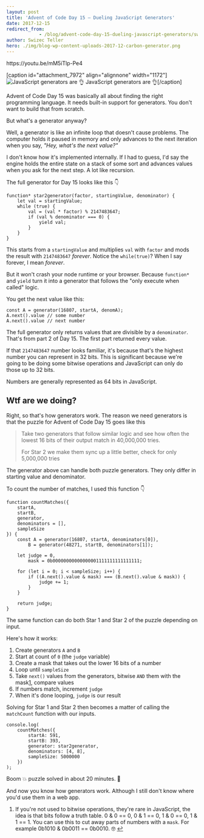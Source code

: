 ```yaml
---
layout: post
title: 'Advent of Code Day 15 – Dueling JavaScript Generators'
date: 2017-12-15
redirect_from: 
            - /blog/advent-code-day-15-dueling-javascript-generators/swizec/7973
author: Swizec Teller
hero: ./img/blog-wp-content-uploads-2017-12-carbon-generator.png
---
```

https&#x3A;//youtu.be/mM5iTlp-Pe4



\[caption id="attachment_7972" align="alignnone" width="1172"]![JavaScript generators are 👌](./img/blog-wp-content-uploads-2017-12-carbon-generator.png) JavaScript generators are 👌\[/caption]



Advent of Code Day 15 was basically all about finding the right programming language. It needs built-in support for generators. You don't want to build that from scratch.



But what's a generator anyway?



Well, a generator is like an infinite loop that doesn't cause problems. The computer holds it paused in memory and only advances to the next iteration when you say, _"Hey, what's the next value?"_



I don't know how it's implemented internally. If I had to guess, I'd say the engine holds the entire state on a stack of some sort and advances values when you ask for the next step. A lot like recursion.



The full generator for Day 15 looks like this 👇



```
function* star2generator(factor, startingValue, denominator) {
    let val = startingValue;
    while (true) {
        val = (val * factor) % 2147483647;
        if (val % denominator === 0) {
            yield val;
        }
    }
}
```



This starts from a `startingValue` and multiplies `val` with `factor` and mods the result with `2147483647` _forever_. Notice the `while(true)`? When I say forever, I mean _forever_.



But it won't crash your node runtime or your browser. Because `function*` and `yield` turn it into a generator that follows the "only execute when called" logic.



You get the next value like this:



```
const A = generator(16807, startA, denomA);
A.next().value // some number
A.next().value // next number
```



The full generator only returns values that are divisible by a `denominator`. That's from part 2 of Day 15. The first part returned every value.



If that `2147483647` number looks familiar, it's because that's the highest number you can represent in 32 bits. This is significant because we're going to be doing some bitwise operations and JavaScript can only do those up to 32 bits.



Numbers are generally represented as 64 bits in JavaScript.



## Wtf are we doing?



Right, so that's how generators work. The reason we need generators is that the puzzle for Advent of Code Day 15 goes like this



> Take two generators that follow similar logic and see how often the lowest 16 bits of their output match in 40,000,000 tries.
>
>
>
> For Star 2 we make them sync up a little better, check for only 5,000,000 tries



The generator above can handle both puzzle generators. They only differ in starting value and denominator.



To count the number of matches, I used this function 👇



```
function countMatches({
    startA,
    startB,
    generator,
    denominators = [],
    sampleSize
}) {
    const A = generator(16807, startA, denominators[0]),
        B = generator(48271, startB, denominators[1]);

    let judge = 0,
        mask = 0b00000000000000001111111111111111;

    for (let i = 0; i < sampleSize; i++) {
        if ((A.next().value & mask) === (B.next().value & mask)) {
            judge += 1;
        }
    }

    return judge;
}
```



The same function can do both Star 1 and Star 2 of the puzzle depending on input.



Here's how it works:



1. Create generators `A` and `B`
2. Start at count of `0` (the `judge` variable)
3. Create a mask that takes out the lower 16 bits of a number
4. Loop until `sampleSize`
5. Take `next()` values from the generators, bitwise `AND` them with the mask[1](#fn1), compare values
6. If numbers match, increment `judge`
7. When it's done looping, `judge` is our result



Solving for Star 1 and Star 2 then becomes a matter of calling the `matchCount` function with our inputs.



```
console.log(
    countMatches({
        startA: 591,
        startB: 393,
        generator: star2generator,
        denominators: [4, 8],
        sampleSize: 5000000
    })
);
```



Boom 💥 puzzle solved in about 20 minutes. 🤙



And now you know how generators work. Although I still don't know where you'd use them in a web app.



1. If you're not used to bitwise operations, they're rare in JavaScript, the idea is that bits follow a truth table. 0 & 0 == 0, 0 & 1 == 0, 1 & 0 == 0, 1 & 1 == 1. You can use this to cut away parts of numbers with a `mask`. For example 0b1010 & 0b0011 == 0b0010. 🤓 [↩](#ffn1)